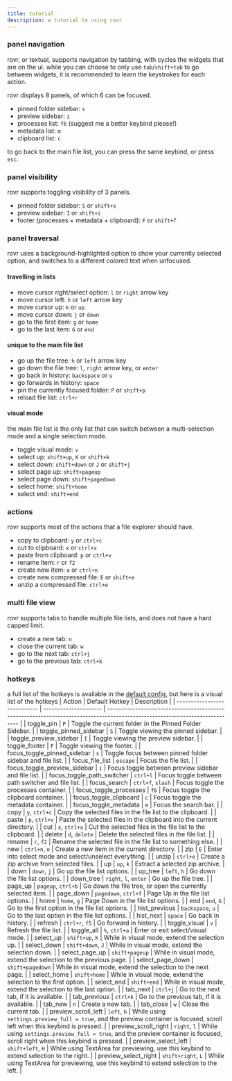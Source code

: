 ```yaml
---
title: tutorial
description: a tutorial to using rovr
---
```

### panel navigation

rovr, or textual, supports navigation by tabbing, with cycles the widgets that are on the ui. while you can choose to only use `tab`/`shift+tab` to go between widgets, it is recommended to learn the keystrokes for each action.

rovr displays 8 panels, of which 6 can be focused.

- pinned folder sidebar: `s`
- preview sidebar: `i`
- processes list: `f6` (suggest me a better keybind please!)
- metadata list: `m`
- clipboard list: `c`

to go back to the main file list, you can press the same keybind, or press `esc`.

### panel visibility

rovr supports toggling visibility of 3 panels.
- pinned folder sidebar: `S` or `shift+s`
- preview sidebar: `I` or `shift+i`
- footer (processes + metadata + clipboard): `F` or `shift+f`

### panel traversal
rovr uses a background-highlighted option to show your currently selected option, and switches to a different colored text when unfocused.
#### travelling in lists
- move cursor right/select option: `l` or `right` arrow key
- move cursor left: `h` or `left` arrow key
- move cursor up: `k` or `up`
- move cursor down: `j` or `down`
- go to the first item: `g` or `home`
- go to the last item: `G` or `end`
#### unique to the main file list
- go up the file tree: `h` or `left` arrow key
- go down the file tree: `l`, `right` arrow key, or `enter`
- go back in history: `backspace` or `u`
- go forwards in history: `space`
- pin the currently focused folder: `P` or `shift+p`
- reload file list: `ctrl+r`

#### visual mode
the main file list is the only list that can switch between a multi-selection mode and a single selection mode.
- toggle visual mode: `v`
- select up: `shift+up`, `K` or `shift+k`
- select down: `shift+down` or `J` or `shift+j`
- select page up: `shift+pageup`
- select page down: `shift+pagedown`
- select home: `shift+home`
- select end: `shift+end`

### actions
rovr supports most of the actions that a file explorer should have.
- copy to clipboard: `y` or `ctrl+c`
- cut to clipboard: `x` or `ctrl+x`
- paste from clipboard: `p` or `ctrl+v`
- rename item: `r` or `f2`
- create new item: `o` or `ctrl+n`
- create new compressed file: `E` or `shift+e`
- unzip a compressed file: `ctrl+e`

### multi file view
rovr supports tabs to handle multiple file lists, and does not have a hard capped limit.
- create a new tab: `n`
- close the current tab: `w`
- go to the next tab: `ctrl+j`
- go to the previous tab: `ctrl+k`

### hotkeys
a full list of the hotkeys is available in the [default config](https://raw.githubusercontent.com/NSPC911/rovr/refs/heads/master/src/rovr/config/config.toml), but here is a visual list of the hotkeys
| Action                       | Default Hotkey        | Description                                                                                                                  |
| ---------------------------- | --------------------- | ---------------------------------------------------------------------------------------------------------------------------- |
| toggle_pin                   | `P`                   | Toggle the current folder in the Pinned Folder Sidebar.                                                                      |
| toggle_pinned_sidebar        | `S`                   | Toggle viewing the pinned sidebar.                                                                                           |
| toggle_preview_sidebar       | `I`                   | Toggle viewing the preview sidebar.                                                                                          |
| toggle_footer                | `F`                   | Toggle viewing the footer.                                                                                                   |
| focus_toggle_pinned_sidebar  | `s`                   | Toggle focus between pinned folder sidebar and file list.                                                                    |
| focus_file_list              | `escape`              | Focus the file list.                                                                                                         |
| focus_toggle_preview_sidebar | `i`                   | Focus toggle between preview sidebar and file list.                                                                          |
| focus_toggle_path_switcher   | `ctrl+l`              | Focus toggle between path switcher and file list.                                                                            |
| focus_search                 | `ctrl+f`, `slash`     | Focus toggle the processes container.                                                                                        |
| focus_toggle_processes       | `f6`                  | Focus toggle the clipboard container.                                                                                        |
| focus_toggle_clipboard       | `c`                   | Focus toggle the metadata container.                                                                                         |
| focus_toggle_metadata        | `m`                   | Focus the search bar.                                                                                                        |
| copy                         | `y`, `ctrl+c`         | Copy the selected files in the file list to the clipboard.                                                                   |
| paste                        | `p`, `ctrl+v`         | Paste the selected files in the clipboard into the current directory.                                                        |
| cut                          | `x`, `ctrl+x`         | Cut the selected files in the file list to the clipboard.                                                                    |
| delete                       | `d`, `delete`         | Delete the selected files in the file list.                                                                                  |
| rename                       | `r`, `f2`             | Rename the selected file in the file list to something else.                                                                 |
| new                          | `ctrl+n`, `o`         | Create a new item in the current directory.                                                                                  |
| zip                          | `E`                   | Enter into select mode and select/unselect everything.                                                                       |
| unzip                        | `ctrl+e`              | Create a zip archive from selected files.                                                                                    |
| up                           | `up`, `k`             | Extract a selected zip archive.                                                                                              |
| down                         | `down`, `j`           | Go up the file list options.                                                                                                 |
| up_tree                      | `left`, `h`           | Go down the file list options.                                                                                               |
| down_tree                    | `right`, `l`, `enter` | Go up the file tree.                                                                                                         |
| page_up                      | `pageup`, `ctrl+b`    | Go down the file tree, or open the currently selected item.                                                                  |
| page_down                    | `pagedown`, `ctrl+f`  | Page Up in the file list options.                                                                                            |
| home                         | `home`, `g`           | Page Down in the file list options.                                                                                          |
| end                          | `end`, `G`            | Go to the first option in the file list options.                                                                             |
| hist_previous                | `backspace`, `u`      | Go to the last option in the file list options.                                                                              |
| hist_next                    | `space`               | Go back in history.                                                                                                          |
| refresh                      | `ctrl+r`, `f5`        | Go forward in history.                                                                                                       |
| toggle_visual                | `v`                   | Refresh the file list.                                                                                                       |
| toggle_all                   | `%`, `ctrl+a`         | Enter or exit select/visual mode.                                                                                            |
| select_up                    | `shift+up`, `K`       | While in visual mode, extend the selection up.                                                                               |
| select_down                  | `shift+down`, `J`     | While in visual mode, extend the selection down.                                                                             |
| select_page_up               | `shift+pageup`        | While in visual mode, extend the selection to the previous page.                                                             |
| select_page_down             | `shift+pagedown`      | While in visual mode, extend the selection to the next page.                                                                 |
| select_home                  | `shift+home`          | While in visual mode, extend the selection to the first option.                                                              |
| select_end                   | `shift+end`           | While in visual mode, extend the selection to the last option.                                                               |
| tab_next                     | `ctrl+j`              | Go to the next tab, if it is available.                                                                                      |
| tab_previous                 | `ctrl+k`              | Go to the previous tab, if it is available.                                                                                  |
| tab_new                      | `n`                   | Create a new tab.                                                                                                            |
| tab_close                    | `w`                   | Close the current tab.                                                                                                       |
| preview_scroll_left          | `left`, `h`           | While using `settings.preview_full = true`, and the preview container is focused, scroll left when this keybind is pressed.  |
| preview_scroll_right         | `right`, `l`          | While using `settings.preview_full = true`, and the preview container is focused, scroll right when this keybind is pressed. |
| preview_select_left          | `shift+left`, `H`     | While using TextArea for previewing, use this keybind to extend selection to the right.                                      |
| preview_select_right         | `shift+right`, `L`    | While using TextArea for previewing, use this keybind to extend selection to the left.                                       |

